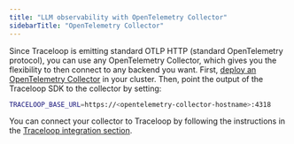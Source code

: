 ```yaml
---
title: "LLM observability with OpenTelemetry Collector"
sidebarTitle: "OpenTelemetry Collector"
---
```


Since Traceloop is emitting standard OTLP HTTP (standard OpenTelemetry protocol), you can use any OpenTelemetry Collector, which gives you the flexibility
to then connect to any backend you want.
First, [deploy an OpenTelemetry Collector](https://opentelemetry.io/docs/kubernetes/operator/automatic/#create-an-opentelemetry-collector-optional)
in your cluster.
Then, point the output of the Traceloop SDK to the collector by setting:

```bash
TRACELOOP_BASE_URL=https://<opentelemetry-collector-hostname>:4318
```

You can connect your collector to Traceloop by following the instructions in the [Traceloop integration section](/openllmetry/integrations/traceloop#using-an-opentelemetry-collector).
